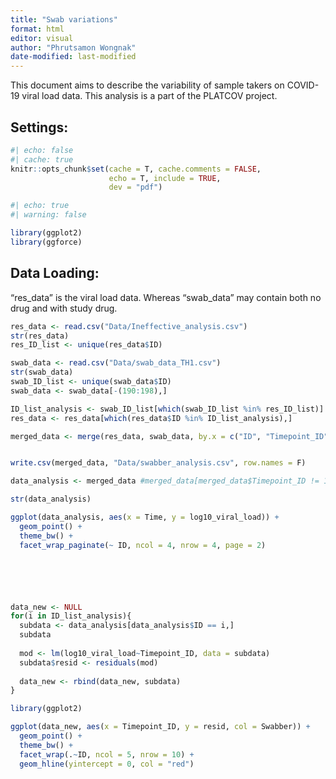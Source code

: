 ```yaml
---
title: "Swab variations"
format: html
editor: visual
author: "Phrutsamon Wongnak"
date-modified: last-modified
---
```


This document aims to describe the variability of sample takers on COVID-19 viral load data. This analysis is a part of the PLATCOV project.

## Settings:

```r
#| echo: false
#| cache: true
knitr::opts_chunk$set(cache = T, cache.comments = FALSE,
                      echo = T, include = TRUE,
                      dev = "pdf")

```

```r
#| echo: true
#| warning: false

library(ggplot2)
library(ggforce)

```

## Data Loading:

"res_data" is the viral load data. Whereas "swab_data" may contain both no drug and with study drug.

```r

res_data <- read.csv("Data/Ineffective_analysis.csv")
str(res_data)
res_ID_list <- unique(res_data$ID)

swab_data <- read.csv("Data/swab_data_TH1.csv")
str(swab_data)
swab_ID_list <- unique(swab_data$ID)
swab_data <- swab_data[-(190:198),]

ID_list_analysis <- swab_ID_list[which(swab_ID_list %in% res_ID_list)]
res_data <- res_data[which(res_data$ID %in% ID_list_analysis),]

merged_data <- merge(res_data, swab_data, by.x = c("ID", "Timepoint_ID"), by.y = c("ID", "Day"))


write.csv(merged_data, "Data/swabber_analysis.csv", row.names = F)
```

```r
data_analysis <- merged_data #merged_data[merged_data$Timepoint_ID != 14,]

str(data_analysis)

ggplot(data_analysis, aes(x = Time, y = log10_viral_load)) +
  geom_point() +
  theme_bw() +
  facet_wrap_paginate(~ ID, ncol = 4, nrow = 4, page = 2)






data_new <- NULL
for(i in ID_list_analysis){
  subdata <- data_analysis[data_analysis$ID == i,]
  subdata
  
  mod <- lm(log10_viral_load~Timepoint_ID, data = subdata)
  subdata$resid <- residuals(mod)
  
  data_new <- rbind(data_new, subdata)
}


```

```r

library(ggplot2)

ggplot(data_new, aes(x = Timepoint_ID, y = resid, col = Swabber)) +
  geom_point() +
  theme_bw() +
  facet_wrap(.~ID, ncol = 5, nrow = 10) +
  geom_hline(yintercept = 0, col = "red")


```
